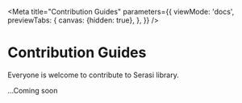 
<Meta
  title="Contribution Guides"
  parameters={{
    viewMode: 'docs',
    previewTabs: {
      canvas: {hidden: true},
    },
  }}
/>

# Contribution Guides

<Subtitle>Everyone is welcome to contribute to Serasi library.</Subtitle>

...Coming soon
